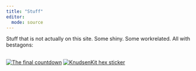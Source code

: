 ```yaml
---
title: "Stuff"
editor:
  mode: source
---
```


Stuff that is not actually on this site. Some shiny. Some workrelated. All
with bestagons:


```{=html}
<br>
      <div class="hexBadges">
        
        
        <a href="https://christianknudsen.info/shiny/TFCD/"><img src="/img/TFCD.png" alt="The final countdown" class="r1 c0" title="7-segment countdown."></a>
        <a href="https://github.com/chrbknudsen/KnudsenKit/"><img src="/img/KnudsenKit.png" alt="KnudsenKit hex sticker" class="r1 c1" title = "My very own R-package with rarely used utilities."></a>
        <!-- <a href=""><img src="" alt="" class="r1 c2"></a> -->
        <!-- <a href=""><img src="" alt="" class="r1 c3"></a> -->
        
        <!-- <a href=""><img src="" alt="" class="r2 c0"></a> -->
        <!-- <a href=""><img src="" alt="" class="r2 c1"></a> -->
        <!-- <a href=""><img src="" alt="" class="r2 c2"></a> -->
        <!-- <a href=""><img src="" alt="" class="r2 c3"></a> -->

        <!-- <a href=""><img src="" alt="" class="r3 c0"></a> -->
        <!-- <a href=""><img src="" alt="" class="r3 c1"></a> -->
        <!-- <a href=""><img src="" alt="" class="r3 c2"></a> -->
        <!-- <a href=""><img src="" alt="" class="r3 c3"></a> -->
        
        <!-- <a href=""><img src="" alt="" class="r4 c0" /></a> -->
        <!-- <a href=""><img src="" alt="" class="r4 c1" /></a> -->
        <!-- <a href=""><img src="" alt="" class="r4 c2" /></a> -->
        <!-- <a href=""><img src="" alt="" class="r4 c3" /></a> -->
        
        <!-- <a href=""><img src="" alt="" class="r5 c0" /></a> -->
        <!-- <a href=""><img src="" alt="" class="r5 c1" /></a> -->
        <!-- <a href=""><img src="" alt="" class="r5 c2" /></a> -->
        <!-- <a href=""><img src="" alt="" class="r5 c3" /></a> -->
        
      </div>
```


